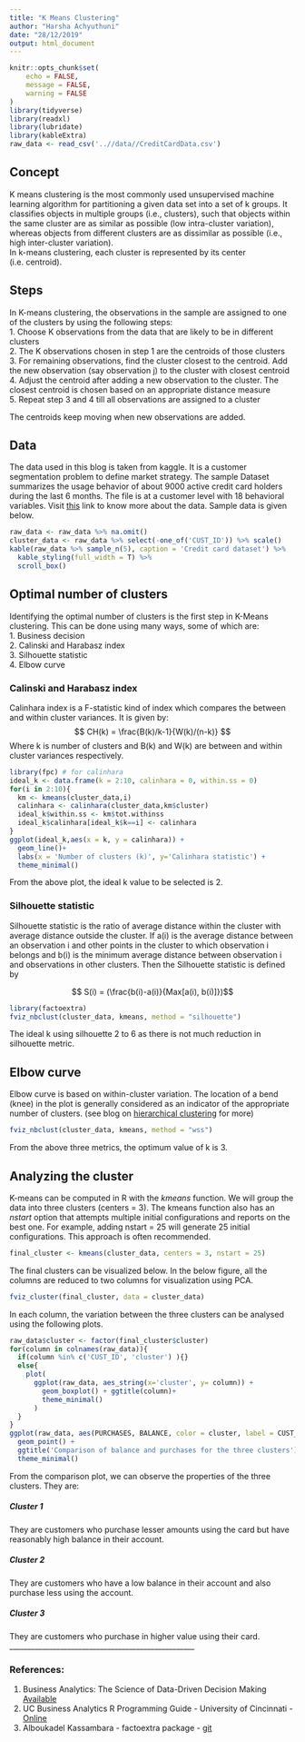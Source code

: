 ```yaml
---
title: "K Means Clustering"
author: "Harsha Achyuthuni"
date: "28/12/2019"
output: html_document
---
```


```r
knitr::opts_chunk$set(
	echo = FALSE,
	message = FALSE,
	warning = FALSE
)
library(tidyverse)
library(readxl)
library(lubridate)
library(kableExtra)
raw_data <- read_csv('..//data//CreditCardData.csv')
```

## Concept
K means clustering  is the most commonly used unsupervised machine learning algorithm for partitioning a given data set into a set of k groups. It classifies objects in multiple groups (i.e., clusters), such that objects within the same cluster are as similar as possible (low intra-cluster variation), whereas objects from different clusters are as dissimilar as possible (i.e., high inter-cluster variation).  
In k-means clustering, each cluster is represented by its center (i.e. centroid).  

## Steps
In K-means clustering, the observations in the sample are assigned to one of the clusters by using the following steps:   
1. Choose K observations from the data that are likely to be in different clusters  
2. The K observations chosen in step 1 are the centroids of those clusters  
3. For remaining observations, find the cluster closest to the centroid. Add the new observation (say observation j) to the cluster with closest centroid  
4. Adjust the centroid after adding a new observation to the cluster. The closest centroid is chosen based on an appropriate distance measure  
5. Repeat step 3 and 4 till all observations are assigned to a cluster  

The centroids keep moving when new observations are added.  

## Data
The data used in this blog is taken from kaggle. It is a customer segmentation problem to define market strategy. The sample Dataset summarizes the usage behavior of about 9000 active credit card holders during the last 6 months. The file is at a customer level with 18 behavioral variables. Visit [this](https://www.kaggle.com/arjunbhasin2013/ccdata#) link to know more about the data. Sample data is given below.  
```r
raw_data <- raw_data %>% na.omit()
cluster_data <- raw_data %>% select(-one_of('CUST_ID')) %>% scale()
kable(raw_data %>% sample_n(5), caption = 'Credit card dataset') %>% 
  kable_styling(full_width = T) %>%
  scroll_box()
```

## Optimal number of clusters
Identifying the optimal number of clusters is the first step in K-Means clustering. This can be done using many ways, some of which are:  
1. Business decision  
2. Calinski and Harabasz index  
3. Silhouette statistic  
4. Elbow curve  

### Calinski and Harabasz index  
Calinhara index is a F-statistic kind of index which compares the between and within cluster variances. It is given by:  
$$ CH(k) = \frac{B(k)/k-1}{W(k)/(n-k)} $$
Where k is number of clusters and B(k) and W(k) are between and within cluster variances respectively.  
```r
library(fpc) # for calinhara
ideal_k <- data.frame(k = 2:10, calinhara = 0, within.ss = 0)
for(i in 2:10){
  km <- kmeans(cluster_data,i)
  calinhara <- calinhara(cluster_data,km$cluster)
  ideal_k$within.ss <- km$tot.withinss
  ideal_k$calinhara[ideal_k$k==i] <- calinhara
}
ggplot(ideal_k,aes(x = k, y = calinhara)) +
  geom_line()+
  labs(x = 'Number of clusters (k)', y='Calinhara statistic') +
  theme_minimal()
```

From the above plot, the ideal k value to be selected is 2.  

### Silhouette statistic
Silhouette statistic is the ratio of average distance within the cluster with average distance outside the cluster. If a(i) is the average distance between an observation i and other points in the cluster to which observation i belongs and b(i) is the minimum average distance between observation i and observations in other clusters. Then the Silhouette statistic is defined by

$$ S(i) = (\frac{b(i)-a(i)}{Max[a(i), b(i)]})$$
```r
library(factoextra)
fviz_nbclust(cluster_data, kmeans, method = "silhouette")
```

The ideal k using silhouette 2 to 6 as there is not much reduction in silhouette metric.  

## Elbow curve
Elbow curve is based on within-cluster variation. The location of a bend (knee) in the plot is generally considered as an indicator of the appropriate number of clusters. (see blog on [hierarchical clustering](https://www.harshaash.website/hierarchical-clustering/) for more)
```r
fviz_nbclust(cluster_data, kmeans, method = "wss")
```

From the above three metrics, the optimum value of k is 3.  

## Analyzing the cluster
K-means can be computed in R with the *kmeans* function. We will group the data into three clusters (centers = 3). The kmeans function also has an *nstart* option that attempts multiple initial configurations and reports on the best one. For example, adding nstart = 25 will generate 25 initial configurations. This approach is often recommended.  

```r
final_cluster <- kmeans(cluster_data, centers = 3, nstart = 25)
```

The final clusters can be visualized below. In the below figure, all the columns are reduced to two columns for visualization using PCA.  
```r
fviz_cluster(final_cluster, data = cluster_data)
```

In each column, the variation between the three clusters can be analysed using the following plots.
```r
raw_data$cluster <- factor(final_cluster$cluster)
for(column in colnames(raw_data)){
  if(column %in% c('CUST_ID', 'cluster') ){}
  else{
    plot(
      ggplot(raw_data, aes_string(x='cluster', y= column)) + 
        geom_boxplot() + ggtitle(column)+
        theme_minimal()
      )
  }
}
ggplot(raw_data, aes(PURCHASES, BALANCE, color = cluster, label = CUST_ID)) +
  geom_point() + 
  ggtitle('Comparison of balance and purchases for the three clusters')+
  theme_minimal()
```

From the comparison plot, we can observe the properties of the three clusters. They are:  

##### Cluster 1
They are customers who purchase lesser amounts using the card but have reasonably high balance in their account.  

##### Cluster 2
They are customers who have a low balance in their account and also purchase less using the account.  

##### Cluster 3
They are customers who purchase in higher value using their card.  
___________________________________________________
  
### References:  
1. Business Analytics: The Science of Data-Driven Decision Making [Available](https://www.wileyindia.com/business-analytics-the-science-of-data-driven-decision-making.html)  
2. UC Business Analytics R Programming Guide - University of Cincinnati - [Online](https://uc-r.github.io/kmeans_clustering#silo)  
3. Alboukadel Kassambara - factoextra package - [git](https://github.com/kassambara/factoextra)